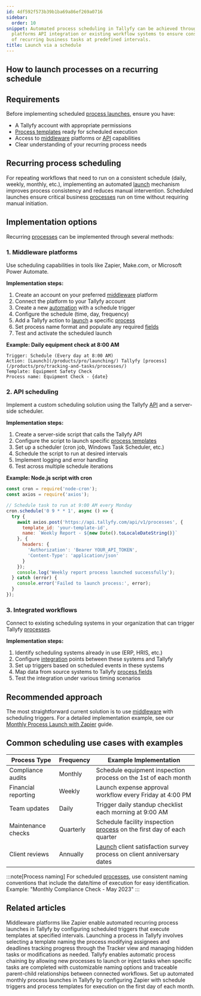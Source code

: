 ```yaml
---
id: 4df592f573b39b1ba69a86ef269a0716
sidebar:
  order: 10
snippet: Automated process scheduling in Tallyfy can be achieved through middleware
  platforms API integration or existing workflow systems to ensure consistent execution
  of recurring business tasks at predefined intervals.
title: Launch via a schedule
---
```


## How to launch processes on a recurring schedule

## Requirements

Before implementing scheduled [process launches](/products/pro/launching/), ensure you have:
- A Tallyfy account with appropriate permissions
- [Process templates](/products/pro/documenting/templates/) ready for scheduled execution
- Access to [middleware](/products/pro/integrations/middleware/) platforms or [API](/products/pro/integrations/open-api/) capabilities
- Clear understanding of your recurring process needs

## Recurring process scheduling

For repeating workflows that need to run on a consistent schedule (daily, weekly, monthly, etc.), implementing an automated [launch](/products/pro/launching/) mechanism improves process consistency and reduces manual intervention. Scheduled launches ensure critical business [processes](/products/pro/tracking-and-tasks/processes/) run on time without requiring manual initiation.

## Implementation options

Recurring [processes](/products/pro/tracking-and-tasks/processes/) can be implemented through several methods:

### 1. Middleware platforms

Use scheduling capabilities in tools like Zapier, Make.com, or Microsoft Power Automate.

**Implementation steps:**
1. Create an account on your preferred [middleware](/products/pro/integrations/middleware/) platform
2. Connect the platform to your Tallyfy account
3. Create a new [automation](/products/pro/documenting/templates/automations/) with a schedule trigger
4. Configure the schedule (time, day, frequency)
5. Add a Tallyfy action to [launch](/products/pro/launching/) a specific [process](/products/pro/tracking-and-tasks/processes/)
6. Set process name format and populate any required [fields](/products/pro/tracking-and-tasks/tasks/what-are-form-fields-in-tallyfy/)
7. Test and activate the scheduled launch

**Example: Daily equipment check at 8:00 AM**
```
Trigger: Schedule (Every day at 8:00 AM)
Action: [Launch](/products/pro/launching/) Tallyfy [process](/products/pro/tracking-and-tasks/processes/)
Template: Equipment Safety Check
Process name: Equipment Check - {date}
```

### 2. API scheduling

Implement a custom scheduling solution using the Tallyfy [API](/products/pro/integrations/open-api/) and a server-side scheduler.

**Implementation steps:**
1. Create a server-side script that calls the Tallyfy API
2. Configure the script to launch specific [process templates](/products/pro/documenting/templates/)
3. Set up a scheduler (cron job, Windows Task Scheduler, etc.)
4. Schedule the script to run at desired intervals
5. Implement logging and error handling
6. Test across multiple schedule iterations

**Example: Node.js script with cron**
```javascript
const cron = require('node-cron');
const axios = require('axios');

// Schedule task to run at 9:00 AM every Monday
cron.schedule('0 9 * * 1', async () => {
  try {
    await axios.post('https://api.tallyfy.com/api/v1/processes', {
      template_id: 'your-template-id',
      name: `Weekly Report - ${new Date().toLocaleDateString()}`
    }, {
      headers: {
        'Authorization': 'Bearer YOUR_API_TOKEN',
        'Content-Type': 'application/json'
      }
    });
    console.log('Weekly report process launched successfully');
  } catch (error) {
    console.error('Failed to launch process:', error);
  }
});
```

### 3. Integrated workflows

Connect to existing scheduling systems in your organization that can trigger Tallyfy [processes](/products/pro/tracking-and-tasks/processes/).

**Implementation steps:**
1. Identify scheduling systems already in use (ERP, HRIS, etc.)
2. Configure [integration](/products/pro/integrations/) points between these systems and Tallyfy
3. Set up triggers based on scheduled events in these systems
4. Map data from source systems to Tallyfy [process fields](/products/pro/tracking-and-tasks/tasks/what-are-form-fields-in-tallyfy/)
5. Test the integration under various timing scenarios

## Recommended approach

The most straightforward current solution is to use [middleware](/products/pro/integrations/middleware/) with scheduling triggers. For a detailed implementation example, see our [Monthly Process Launch with Zapier](/products/pro/integrations/middleware/zapier/how-to-automate-monthly-process-launch-with-zapier/) guide.

## Common scheduling use cases with examples

| Process Type | Frequency | Example Implementation |
|--------------|-----------|------------------------|
| Compliance audits | Monthly | Schedule equipment inspection process on the 1st of each month |
| Financial reporting | Weekly | Launch expense approval workflow every Friday at 4:00 PM |
| Team updates | Daily | Trigger daily standup checklist each morning at 9:00 AM |
| Maintenance checks | Quarterly | Schedule facility inspection [process](/products/pro/tracking-and-tasks/processes/) on the first day of each quarter |
| Client reviews | Annually | [Launch](/products/pro/launching/) client satisfaction survey process on client anniversary dates |

:::note[Process naming]
For scheduled [processes](/products/pro/tracking-and-tasks/processes/), use consistent naming conventions that include the date/time of execution for easy identification. Example: "Monthly Compliance Check - May 2023"
:::


## Related articles
<CardGrid>
<LinkTitleCard header="<b>Launching > Automatically schedule a process</b>" href="/products/pro/launching/how-can-i-schedule-a-process-in-tallyfy-using-middleware/" > Middleware platforms like Zapier enable automated recurring process launches in Tallyfy by configuring scheduled triggers that execute templates at specified intervals. </LinkTitleCard>
<LinkTitleCard header="<b>Launching > Launch manually</b>" href="/products/pro/launching/how-can-i-launch-a-process-in-tallyfy/" > Launching a process in Tallyfy involves selecting a template naming the process modifying assignees and deadlines tracking progress through the Tracker view and managing hidden tasks or modifications as needed. </LinkTitleCard>
<LinkTitleCard header="<b>Launching > Launch another process when a task is completed</b>" href="/products/pro/launching/launch-process-when-task-is-completed/" > Tallyfy enables automatic process chaining by allowing new processes to launch or inject tasks when specific tasks are completed with customizable naming options and traceable parent-child relationships between connected workflows. </LinkTitleCard>
<LinkTitleCard header="<b>Zapier > Automate monthly process launch with Zapier</b>" href="/products/pro/integrations/middleware/zapier/how-to-automate-monthly-process-launch-with-zapier/" > Set up automated monthly process launches in Tallyfy by configuring Zapier with schedule triggers and process templates for execution on the first day of each month. </LinkTitleCard>
</CardGrid>
